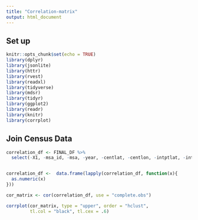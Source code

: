 ```yaml
---
title: "Correlation-matrix"
output: html_document
---
```


## Set up
```r
knitr::opts_chunk$set(echo = TRUE)
library(dplyr)
library(jsonlite)
library(httr)
library(rvest)
library(readxl)
library(tidyverse)
library(mdsr)   
library(tidyr)
library(ggplot2)
library(readr)
library(knitr)
library(corrplot)
```

## Join Census Data
```r
correlation_df <- FINAL_DF %>% 
  select(-X1, -msa_id, -msa, -year, -centlat, -centlon, -intptlat, -intptlon, -ua_census_id, -ua_census_name, -ua_pop_2010, -ua_fta_id, -ua_fta_name, -transit_modes) 


correlation_df <-  data.frame(lapply(correlation_df, function(x){ 
  as.numeric(x)
}))

cor_matrix <- cor(correlation_df, use = "complete.obs")

corrplot(cor_matrix, type = "upper", order = "hclust", 
         tl.col = "black", tl.cex = .6)


```

```r


```

